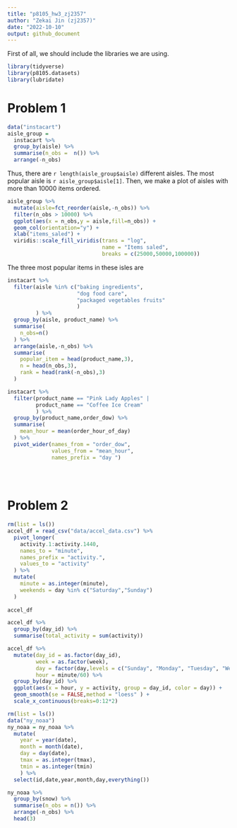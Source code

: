 ```yaml
---
title: "p8105_hw3_zj2357"
author: "Zekai Jin (zj2357)"
date: "2022-10-10"
output: github_document
---
```


First of all, we should include the libraries we are using.
```r
library(tidyverse)
library(p8105.datasets)
library(lubridate)
```

# Problem 1

```r
data("instacart")
aisle_group = 
  instacart %>%
  group_by(aisle) %>%
  summarise(n_obs =  n()) %>%
  arrange(-n_obs)
```



Thus, there are `r length(aisle_group$aisle)` different aisles. The most popular aisle is `r aisle_group$aisle[1]`.
Then, we make a plot of aisles with more than 10000 items ordered.

```r
aisle_group %>%
  mutate(aisle=fct_reorder(aisle,-n_obs)) %>%
  filter(n_obs > 10000) %>%
  ggplot(aes(x = n_obs,y = aisle,fill=n_obs)) +
  geom_col(orientation="y") +
  xlab("items_saled") +
  viridis::scale_fill_viridis(trans = "log",
                              name = "Items saled",
                              breaks = c(25000,50000,100000)) 
```
The three most popular items in these isles are
```r
instacart %>%
  filter(aisle %in% c("baking ingredients",
                      "dog food care",
                      "packaged vegetables fruits"
                      )
         ) %>%
  group_by(aisle, product_name) %>%
  summarise(
    n_obs=n()
  ) %>%
  arrange(aisle,-n_obs) %>%
  summarise(
    popular_item = head(product_name,3),
    n = head(n_obs,3),
    rank = head(rank(-n_obs),3)
  )
```


```r
instacart %>%
  filter(product_name == "Pink Lady Apples" |
         product_name == "Coffee Ice Cream"
         ) %>%
  group_by(product_name,order_dow) %>%
  summarise(
    mean_hour = mean(order_hour_of_day)
  ) %>%
  pivot_wider(names_from = "order_dow",
              values_from = "mean_hour",
              names_prefix = "day ")
  
  
  
```





# Problem 2
```r
rm(list = ls())
accel_df = read_csv("data/accel_data.csv") %>%
  pivot_longer(
    activity.1:activity.1440,
    names_to = "minute",
    names_prefix = "activity.",
    values_to = "activity"
  ) %>%
  mutate(
    minute = as.integer(minute),
    weekends = day %in% c("Saturday","Sunday")
  )
  
accel_df

```


```r
accel_df %>%
  group_by(day_id) %>%
  summarise(total_activity = sum(activity))
```




```r
accel_df %>%
  mutate(day_id = as.factor(day_id),
         week = as.factor(week),
         day = factor(day,levels = c("Sunday", "Monday", "Tuesday", "Wednesday", "Thursday", "Friday", "Saturday")),
         hour = minute/60) %>%
  group_by(day_id) %>%
  ggplot(aes(x = hour, y = activity, group = day_id, color = day)) +
  geom_smooth(se = FALSE,method = "loess" ) +
  scale_x_continuous(breaks=0:12*2)


```
  



```r
rm(list = ls())
data("ny_noaa")
ny_noaa = ny_noaa %>%
  mutate(
    year = year(date),
    month = month(date),
    day = day(date),
    tmax = as.integer(tmax),
    tmin = as.integer(tmin)
    ) %>%
  select(id,date,year,month,day,everything())

ny_noaa %>%
  group_by(snow) %>%
  summarise(n_obs = n()) %>%
  arrange(-n_obs) %>%
  head(3)
```
















